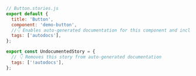 ```js
// Button.stories.js
export default {
  title: 'Button',
  component: 'demo-button',
  //👇 Enables auto-generated documentation for this component and includes all stories in this file
  tags: ['autodocs'],
};

export const UndocumentedStory = {
  // 👇 Removes this story from auto-generated documentation
  tags: ['!autodocs'],
};
```
